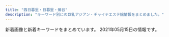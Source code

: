 ```yaml
---
title: "西日暮里・日暮里・鶯谷"
description: "キーワード別にの巨乳アジアン・チャイナエステ嬢情報をまとめました。"
---
```


新着画像と新着キーワードをまとめています。
2021年05月15日の情報です。

<DmmAffiliateIns />
<KeywordTable
  shops={
    [
    {
        "url": "http://esthe-aroma.red/",
        "img_links": [
            "http://esthe-aroma.red/images/imm.jpg",
            "http://esthe-aroma.red/images/kan.jpg",
            "http://esthe-aroma.red/images/cg01.jpg",
            "http://esthe-aroma.red/images/sruru.jpg",
            "http://esthe-aroma.red/images/r3.jpg",
            "http://esthe-aroma.red/images/cg08.jpg",
            "http://esthe-aroma.red/images/cg03.jpg",
            "http://esthe-aroma.red/images/cg10.jpg",
            "http://esthe-aroma.red/link/menlog.jpg",
            "http://esthe-aroma.red/images/news.png",
            "http://esthe-aroma.red/images/cg07.jpg",
            "http://esthe-aroma.red/images/precau.png",
            "http://esthe-aroma.red/images/r2.jpg",
            "http://esthe-aroma.red/images/cg04.jpg",
            "http://esthe-aroma.red/images/evetop.png",
            "http://esthe-aroma.red/images/rec.png",
            "http://esthe-aroma.red/images/cg06.jpg",
            "http://esthe-aroma.red/images/r1.jpg",
            "http://esthe-aroma.red/images/top.png",
            "http://esthe-aroma.red/images/r4.jpg",
            "http://esthe-aroma.red/images/cg02.jpg",
            "http://esthe-aroma.red/images/staff_s.png"
        ],
        "keywords": {
            "D": 7,
            "E": 1,
            "86": 8
        },
        "station": "JR\u65e5\u66ae\u91cc\u99c5\u6771\u53e3",
        "name": "\u548c\u5408 \u308f\u3054\u3046"
    },
    {
        "station": "JR\u9daf\u8c37\u99c5\u5317\u53e3",
        "name": "\u5065\u7f8e\u5802",
        "img_links": [
            "http://es-rlx.com/pic/top2.jpg",
            "http://es-rlx.com/img/ft_tel.png",
            "http://es-rlx.com/staff/mai/01mb.jpg",
            "http://es-rlx.com/staff/rumi/01mb.jpg",
            "http://es-rlx.com/img/ttl_staff.png",
            "http://es-rlx.com/pic/head.png",
            "http://es-rlx.com/staff/yuki/01.jpg",
            "http://es-rlx.com/pic/top3.jpg",
            "http://es-rlx.com/pic/top1.jpg",
            "http://es-rlx.com/img/access/roaddm.png",
            "http://es-rlx.com/staff/yuki/01mb.jpg",
            "http://es-rlx.com/img/access/road02.jpg",
            "http://es-rlx.com/img/access/road01.jpg",
            "http://es-rlx.com/img/access/road04.jpg",
            "http://es-rlx.com/img/ttl_mobile.png",
            "http://es-rlx.com/img/access/road03.jpg",
            "http://es-rlx.com/img/youtube.jpg",
            "http://es-rlx.com/staff/minami/01mb.jpg",
            "http://es-rlx.com/img/ttl_tnew.png",
            "http://es-rlx.com/img/ttl_rec.png",
            "http://es-rlx.com/i/files/homeimg.jpg",
            "http://es-rlx.com/staff/sakura/01.jpg",
            "http://es-rlx.com/staff/minami/01.jpg",
            "http://es-rlx.com/staff/hana/01mb.jpg",
            "http://es-rlx.com/img/access/kanban.png",
            "http://es-rlx.com/staff/sakura/01mb.jpg",
            "http://es-rlx.com/staff/rumi/01.jpg",
            "http://es-rlx.com/staff/mai/01.jpg",
            "http://es-rlx.com/staff/hana/01.jpg"
        ],
        "keywords": {
            "C": 21
        },
        "url": "http://es-rlx.com/"
    },
    {
        "keywords": {
            "85": 5,
            "D": 20,
            "86": 15
        },
        "name": "\u6843",
        "img_links": [
            "http://momo.tyo.cm/images/top_slider02.jpg",
            "http://momo.tyo.cm/images/nav_link03.png",
            "http://momo.tyo.cm/images/border01.png",
            "http://momo.tyo.cm/images/tit01.png",
            "http://momo.tyo.cm/images/tit_staff.png",
            "http://momo.tyo.cm/images/top_slider01.jpg",
            "http://momo.tyo.cm/images/tit_com.png",
            "http://momo.tyo.cm/images/tit_com02.png",
            "http://momo.tyo.cm/images/nav_link01.png",
            "http://momo.tyo.cm/photos/sites/53/2021/02/2021021607405578.jpg",
            "http://momo.tyo.cm/images/tit_com03.png",
            "http://momo.tyo.cm/images/border02.png",
            "http://momo.tyo.cm/images/pagetop.png",
            "http://momo.tyo.cm/photos/sites/53/2021/02/2021021607405730.jpg",
            "http://momo.tyo.cm/images/tit05.png",
            "http://momo.tyo.cm/images/tit02.png",
            "http://momo.tyo.cm/photos/sites/53/2021/02/2021021607405658.jpg",
            "http://momo.tyo.cm/images/tit03.png",
            "http://momo.tyo.cm/images/news.png",
            "http://momo.tyo.cm/images/tit_com04.png",
            "http://momo.tyo.cm/photos/sites/53/2021/02/2021021607405882.jpg",
            "http://momo.tyo.cm/images/nav_link05.png",
            "http://momo.tyo.cm/images/nav_link04.png",
            "http://momo.tyo.cm/images/bg_pick.png",
            "http://momo.tyo.cm/images/tit04.png",
            "http://momo.tyo.cm/images/tit_com05.png",
            "http://momo.tyo.cm/images/nav_link06.png",
            "http://momo.tyo.cm/images/tit_com01.png",
            "http://momo.tyo.cm/images/nav_link02.png",
            "http://momo.tyo.cm/images/tit_link01.png"
        ],
        "station": "JR\u65e5\u66ae\u91cc\u99c5\u5357\u53e3",
        "url": "http://momo.tyo.cm/"
    },
    {
        "name": "\u30e9\u30d4\u30b9",
        "img_links": [
            "http://lapis.tyo.cm/images/top.png",
            "http://lapis.tyo.cm/images/new.jpg",
            "http://lapis.tyo.cm/images/pick_bj3.jpg",
            "http://lapis.tyo.cm/images/nbj3.jpg",
            "http://lapis.tyo.cm/images/s_link.jpg",
            "http://lapis.tyo.cm/images/pick_bj1.jpg",
            "http://lapis.tyo.cm/images/s_pick.jpg",
            "http://lapis.tyo.cm/images/s_face.jpg",
            "http://lapis.tyo.cm/images/s_blog.jpg",
            "http://lapis.tyo.cm/images/s_staff.jpg",
            "http://lapis.tyo.cm/photos/sites/75/2021/05/2021051302480691.jpg",
            "http://lapis.tyo.cm/images/nbj1.jpg"
        ],
        "keywords": {},
        "station": "JR\u9daf\u8c37\u99c5\u5317\u53e3",
        "url": "http://lapis.tyo.cm/"
    },
    {
        "keywords": {},
        "url": "http://www.relax-mirai.info/",
        "img_links": [
            "http://www.relax-mirai.info/images/m03.jpg",
            "http://www.relax-mirai.info/images/info02.jpg",
            "http://www.relax-mirai.info/images/risa1.jpg",
            "http://www.relax-mirai.info/i/120/sayuri1.jpg",
            "http://www.relax-mirai.info/gals/aki1.jpg",
            "http://www.relax-mirai.info/gals/risa1.jpg",
            "http://www.relax-mirai.info/i/images/momo1.jpg",
            "http://www.relax-mirai.info/images/info01.jpg",
            "http://www.relax-mirai.info/images/m02.jpg",
            "http://www.relax-mirai.info/i/images/sayuri1.jpg",
            "http://www.relax-mirai.info/gals/emi1.jpg",
            "http://www.relax-mirai.info/images/momo1.jpg",
            "http://www.relax-mirai.info/gals/kaka1.jpg",
            "http://www.relax-mirai.info/images/qr.jpg",
            "http://www.relax-mirai.info/images/m04.jpg",
            "http://www.relax-mirai.info/images/sayuri1.jpg"
        ],
        "name": "\u672a\u6765",
        "station": "\u65e5\u66ae\u91cc\u99c5\u6771\u53e3"
    },
    {
        "name": "\u3082\u307f\u306e\u6728",
        "url": "https://mominoki.tyo.ac/",
        "station": "\u753a\u5c4b\u99c51\u756a\u51fa\u53e3",
        "keywords": {
            "E": 4,
            "D": 24,
            "85": 12,
            "86": 4,
            "C": 15,
            "83": 4,
            "87": 8
        },
        "img_links": [
            "https://mominoki.tyo.ac/photos/sites/41/2020/09/2020092804344859.jpg",
            "https://mominoki.tyo.ac/images/themes/pink/no1.png",
            "https://mominoki.tyo.ac/images/themes/pink/no2.png",
            "https://mominoki.tyo.ac/images/themes/pink/s_news.png",
            "https://mominoki.tyo.ac/images/room4.jpg",
            "https://mominoki.tyo.ac/images/themes/pink/s_pickup.png",
            "https://mominoki.tyo.ac/images/themes/pink/r3.jpg",
            "https://mominoki.tyo.ac/photos/sites/41/2020/09/2020092804344750.jpg",
            "https://mominoki.tyo.ac/photos/sites/41/2020/11/2020111401222038.jpg",
            "https://mominoki.tyo.ac/photos/sites/41/2020/09/2020092804344656.jpg",
            "https://mominoki.tyo.ac/images/themes/pink/s_staff.png",
            "https://mominoki.tyo.ac/images/room3.jpg",
            "https://mominoki.tyo.ac/images/themes/pink/line.png",
            "https://mominoki.tyo.ac/photos/sites/41/2020/09/2020092801595154.jpg",
            "https://mominoki.tyo.ac/images/room1.jpg",
            "https://mominoki.tyo.ac/images/room2.jpg",
            "https://mominoki.tyo.ac/photos/sites/41/2021/03/202103150747058.jpg",
            "https://mominoki.tyo.ac/images/themes/pink/s_newface.png",
            "https://mominoki.tyo.ac/images/themes/pink/s_ranking.png",
            "https://mominoki.tyo.ac/photos/sites/41/2021/03/202103150746598.jpg",
            "https://mominoki.tyo.ac/images/themes/pink/mobile.jpg",
            "https://mominoki.tyo.ac/photos/sites/41/2020/09/2020092810535583.jpg",
            "https://mominoki.tyo.ac/images/themes/pink/s_link.png"
        ]
    },
    {
        "name": "\u7e01",
        "img_links": [
            "http://www.en-nippori.net/image/mainparts/images/navi01_03.jpg",
            "http://www.en-nippori.net/image/therapist/01.jpg",
            "http://www.en-nippori.net/image/therapist/04.jpg",
            "http://www.en-nippori.net/image/mainparts/images/navi01_04.jpg",
            "http://www.en-nippori.net/image/therapist/03.jpg",
            "http://www.en-nippori.net/image/mainparts/images/navi01_05.jpg",
            "http://www.en-nippori.net/image/index/top.jpg",
            "http://www.en-nippori.net/image/therapist/06.jpg",
            "http://www.en-nippori.net/image/mainparts/images/navi01_06.jpg",
            "http://www.en-nippori.net/image/mainparts/images/navi01_07.jpg",
            "http://www.en-nippori.net/image/mainparts/images/navi01_02.jpg",
            "http://www.en-nippori.net/image/therapist/02.jpg",
            "http://www.en-nippori.net/image/mainparts/main.jpg"
        ],
        "url": "http://www.en-nippori.net/",
        "station": "JR\u65e5\u66ae\u91cc\u99c5\u6771\u53e3",
        "keywords": {
            "C": 6
        }
    },
    {
        "name": "Oasis\uff5e\u30aa\u30a2\u30b7\u30b9",
        "station": "JR\u9daf\u8c37\u99c5\u5317\u53e3",
        "img_links": [
            "http://lillian.work/images/main1.jpg",
            "http://lillian.work/button/staff.png",
            "http://lillian.work/room/esthe3.jpg",
            "http://lillian.work/room/tl1.jpg",
            "http://lillian.work/room/esthe2.jpg",
            "http://lillian.work/images/clear.png",
            "http://lillian.work/icon/line.png",
            "http://lillian.work/room/room-l2.jpg",
            "http://lillian.work/room/room-l1.jpg",
            "http://lillian.work/icon/twitter.png",
            "http://lillian.work/staff/miki-l1.jpg",
            "http://lillian.work/images/footer-l.png",
            "http://lillian.work/room/esthe1.jpg",
            "http://lillian.work/room/room-l3.jpg",
            "http://lillian.work/room/tl2.jpg",
            "http://lillian.work/images/header3.png",
            "http://lillian.work/staff/nana-l1.jpg",
            "http://lillian.work/room/room-l4.jpg",
            "http://lillian.work/icon/facebook.png",
            "http://lillian.work/staff/nana-s1.jpg",
            "http://lillian.work/images/flower.png",
            "http://lillian.work/images/main-sp.jpg",
            "http://lillian.work/room/tl3.jpg",
            "http://lillian.work/images/footer-r.png",
            "http://lillian.work/staff/miki-s1.jpg",
            "http://lillian.work/icon/google_plus.png",
            "http://lillian.work/button/home.png"
        ],
        "keywords": {},
        "url": "http://lillian.work/"
    },
    {
        "name": "\u706f\u308a\u5c4b",
        "url": "http://chou.ies.bz/",
        "keywords": {
            "84": 2,
            "D": 11,
            "C": 1,
            "85": 1,
            "E": 1,
            "86": 8,
            "87": 2
        },
        "img_links": [
            "http://chou.ies.bz/photos/sites/85/2020/12/2020120204265615.jpg",
            "http://chou.ies.bz/images/s1.png",
            "http://chou.ies.bz/images/s_news.png",
            "http://chou.ies.bz/images/s3.png",
            "http://chou.ies.bz/photos/sites/85/2019/07/2019070106330942.jpg",
            "http://chou.ies.bz/photos/sites/85/2019/06/2019062803491517.jpg",
            "http://chou.ies.bz/images/s_staff.jpg",
            "http://chou.ies.bz/photos/sites/85/2021/05/2021051201142065.jpg",
            "http://chou.ies.bz/images/n3.png",
            "http://chou.ies.bz/photos/sites/85/2021/04/2021042710033582.jpg",
            "http://chou.ies.bz/photos/sites/85/2019/07/2019070509385227.jpg",
            "http://chou.ies.bz/photos/sites/85/2020/12/2020121802483415.jpg",
            "http://chou.ies.bz/photos/sites/85/2019/12/2019120602315853.jpg",
            "http://chou.ies.bz/images/n1.jpg",
            "http://chou.ies.bz/images/top.png",
            "http://chou.ies.bz/images/s_link.png",
            "http://chou.ies.bz/images/s_pick.png",
            "http://chou.ies.bz/images/mobile.png",
            "http://chou.ies.bz/photos/sites/85/2020/12/2020120204150858.jpg",
            "http://chou.ies.bz/photos/sites/85/2020/10/2020100610370157.jpg",
            "http://chou.ies.bz/photos/sites/85/2019/07/2019070106333414.jpg",
            "http://chou.ies.bz/photos/sites/85/2019/07/2019070106320474.jpg",
            "http://chou.ies.bz/photos/sites/85/2019/07/2019070106340260.jpg",
            "http://chou.ies.bz/photos/sites/85/2020/10/2020100610383828.jpg"
        ],
        "station": "JR\u897f\u65e5\u66ae\u91cc\u99c5"
    },
    {
        "img_links": [
            "http://minopom.xyz/picture/totop_04.png",
            "http://minopom.xyz/picture/room2.jpg",
            "http://minopom.xyz/uploads/allimg/210410/1-210410145124148.jpg",
            "http://www.minopom.xyz/uploads/allimg/210410/1-2104101450455A.jpg",
            "http://www.minopom.xyz/picture/totop_04.png",
            "http://minopom.xyz/uploads/allimg/210410/1-210410144PY50.jpg",
            "http://minopom.xyz/picture/room3.jpg",
            "http://www.minopom.xyz/uploads/allimg/210410/1-210410144PY50.jpg",
            "http://minopom.xyz/uploads/allimg/210410/1-21041014450GC.jpg",
            "http://minopom.xyz/uploads/210406/1-210406143244C2.jpg",
            "http://minopom.xyz/uploads/allimg/210410/1-2104101450455A.jpg",
            "http://www.minopom.xyz/uploads/allimg/210410/1-210410145124148.jpg",
            "http://www.minopom.xyz/uploads/allimg/210410/1-21041014500NX.jpg",
            "http://minopom.xyz/picture/room1.jpg",
            "http://minopom.xyz/uploads/allimg/210410/1-210410145204C9.jpg",
            "http://minopom.xyz/uploads/allimg/210410/1-21041014500NX.jpg",
            "http://www.minopom.xyz/uploads/allimg/210406/1-21040614313L45.jpg",
            "http://minopom.xyz/uploads/allimg/210410/1-210410144U4934.jpg",
            "http://minopom.xyz/uploads/210419/1-21041914162C16.jpg",
            "http://minopom.xyz/uploads/210430/1-2104301Q63S18.jpg",
            "http://minopom.xyz/uploads/210406/1-210406143111G0.jpg",
            "http://minopom.xyz/picture/head.jpg",
            "http://minopom.xyz/picture/img.site-builder.jpg",
            "http://minopom.xyz/uploads/210406/1-2104061433121E.jpg",
            "http://minopom.xyz/uploads/allimg/210410/1-21041014413S64.jpg",
            "http://minopom.xyz/uploads/allimg/210406/1-21040614313L45.jpg",
            "http://minopom.xyz/uploads/allimg/210410/1-210410144323118.jpg",
            "http://www.minopom.xyz/uploads/allimg/210410/1-210410144U4934.jpg",
            "http://www.minopom.xyz/picture/img.site-builder.jpg",
            "http://www.minopom.xyz/picture/head.jpg"
        ],
        "url": "http://minopom.xyz/",
        "keywords": {
            "\u4e73": 2
        },
        "name": "\u30ed\u30fc\u30ba",
        "station": "JR\u7530\u7aef\u99c5"
    },
    {
        "station": "JR\u65e5\u66ae\u91cc\u99c5\u6771\u53e3",
        "url": "http://es-minami.com/",
        "name": "\u307f\u306a\u307f",
        "keywords": {},
        "img_links": [
            "http://www.es-minami.com/img/mika2.jpg",
            "http://es-minami.com/images/mobole.png",
            "http://es-minami.com/gals/sayuri1.jpg",
            "http://es-minami.com/gals/rika1.jpg",
            "http://www.es-minami.com/images/yuki1.jpg",
            "http://www.es-minami.com/images/news.png",
            "http://es-minami.com/images/mika1.jpg",
            "http://es-minami.com/img/yuki1.jpg",
            "http://www.es-minami.com/img/yuki1.jpg",
            "http://www.es-minami.com/images/sayuri1.jpg",
            "http://www.es-minami.com/img/nana1.jpg",
            "http://www.es-minami.com/img/sayuri2.jpg",
            "http://www.es-minami.com/gals/sayuri2.jpg",
            "http://www.es-minami.com/images/riri1.jpg",
            "http://www.es-minami.com/gals/mika2.jpg",
            "http://es-minami.com/gals/sakura1.jpg",
            "http://es-minami.com/img/mika1.jpg",
            "http://es-minami.com/gals/yuki1.jpg",
            "http://www.es-minami.com/img/riri1.jpg",
            "http://www.es-minami.com/images/mobole.png",
            "http://www.es-minami.com/images/sayuri2.jpg",
            "http://www.es-minami.com/gals/sakura1.jpg",
            "http://es-minami.com/img/sayuri1.jpg",
            "http://www.es-minami.com/gals/mika1.jpg",
            "http://www.es-minami.com/images/mika2.jpg",
            "http://es-minami.com/images/news.png",
            "http://es-minami.com/images/sayuri1.jpg",
            "http://www.es-minami.com/gals/yuki1.jpg",
            "http://es-minami.com/img/mika2.jpg",
            "http://www.es-minami.com/gals/sayuri1.jpg",
            "http://es-minami.com/images/pick_staff6.jpg",
            "http://www.es-minami.com/images/pick_staff6.jpg",
            "http://www.es-minami.com/img/sayuri1.jpg",
            "http://es-minami.com/images/staff-bar.png",
            "http://es-minami.com/gals/mika1.jpg",
            "http://www.es-minami.com/images/staff-bar.png",
            "http://es-minami.com/images/rika1.jpg",
            "http://es-minami.com/images/yuki1.jpg",
            "http://es-minami.com/img/riri1.jpg",
            "http://www.es-minami.com/gals/riri1.jpg",
            "http://www.es-minami.com/images/mika1.jpg",
            "http://es-minami.com/images/sayuri2.jpg",
            "http://es-minami.com/img/nana1.jpg",
            "http://www.es-minami.com/gals/rika1.jpg",
            "http://www.es-minami.com/images/nana1.jpg",
            "http://es-minami.com/images/nana1.jpg",
            "http://es-minami.com/img/sayuri2.jpg",
            "http://es-minami.com/images/mika2.jpg",
            "http://www.es-minami.com/gals/nana1.jpg",
            "http://es-minami.com/gals/sayuri2.jpg",
            "http://www.es-minami.com/images/rika1.jpg",
            "http://www.es-minami.com/img/mika1.jpg",
            "http://es-minami.com/images/riri1.jpg",
            "http://es-minami.com/gals/riri1.jpg",
            "http://es-minami.com/gals/nana1.jpg",
            "http://es-minami.com/gals/mika2.jpg"
        ]
    },
    {
        "url": "http://onkyoukou.tyo.cm/",
        "keywords": {
            "88": 6,
            "86": 3,
            "87": 3,
            "C": 13
        },
        "name": "\u6e29\u99a8\u6e2f-\u304a\u3093\u304d\u3087\u3046\u3053\u3046-",
        "img_links": [
            "http://onkyoukou.tyo.cm/images/acc3.jpg",
            "http://onkyoukou.tyo.cm/images/s_staff.jpg",
            "http://onkyoukou.tyo.cm/images/n3.jpg",
            "http://onkyoukou.tyo.cm/images/line.jpg",
            "http://onkyoukou.tyo.cm/images/acc1.jpg",
            "http://onkyoukou.tyo.cm/images/nbj1.jpg",
            "http://onkyoukou.tyo.cm/images/s_face.jpg",
            "http://onkyoukou.tyo.cm/images/s_staff1.jpg",
            "http://onkyoukou.tyo.cm/images/nbj3.jpg",
            "http://onkyoukou.tyo.cm/photos/sites/88/2020/03/2020030111163079.jpg",
            "http://onkyoukou.tyo.cm/images/s_news.jpg",
            "http://onkyoukou.tyo.cm/images/mobile.jpg",
            "http://onkyoukou.tyo.cm/images/top.png",
            "http://onkyoukou.tyo.cm/images/s_pick.jpg",
            "http://onkyoukou.tyo.cm/photos/sites/88/2017/03/staff1.jpg",
            "http://onkyoukou.tyo.cm/images/s_mobile.jpg",
            "http://onkyoukou.tyo.cm/images/s_link.jpg",
            "http://onkyoukou.tyo.cm/images/n1.jpg",
            "http://onkyoukou.tyo.cm/photos/sites/88/2017/03/staff2.jpg",
            "http://onkyoukou.tyo.cm/images/face_bj3.jpg",
            "http://onkyoukou.tyo.cm/images/face_bj.jpg",
            "http://onkyoukou.tyo.cm/photos/sites/88/2017/03/staff4.jpg",
            "http://onkyoukou.tyo.cm/images/acc2.jpg"
        ],
        "station": "JR\u897f\u65e5\u66ae\u91cc\u99c5"
    },
    {
        "url": "http://flowerscent.este.work/",
        "station": "JR\u897f\u65e5\u66ae\u91cc\u99c5",
        "keywords": {
            "D": 12,
            "E": 12,
            "87": 12,
            "83": 36,
            "C": 36,
            "86": 12
        },
        "name": "\u3075\u308f\u3075\u308f",
        "img_links": [
            "http://flowerscent.este.work/head_2_4691_1553674270815382.png",
            "http://flowerscent.este.work/2/uploadimg/1599833697.jpg",
            "http://flowerscent.este.work/head_3_4691_1556258938113847.png",
            "http://flowerscent.este.work/head_1_4691_1553674270167089.png",
            "http://flowerscent.este.work/2/uploadimg/1600260826.jpg"
        ]
    },
    {
        "station": "JR\u65e5\u66ae\u91cc\u99c5\u5357\u53e3",
        "keywords": {
            "86": 19,
            "94": 3,
            "85": 15,
            "D": 47,
            "F": 3,
            "C": 19,
            "E": 6
        },
        "url": "http://www.mac-riraku106.xyz/",
        "img_links": [
            "http://www.mac-riraku106.xyz/uploads/200501/1-200501144951148.jpg",
            "http://www.mac-riraku106.xyz/static/picture/top-img02.png",
            "http://www.mac-riraku106.xyz/uploads/191128/1-19112Q3111UF.jpg",
            "http://www.mac-riraku106.xyz/uploads/191219/1-191219124141563.jpg",
            "http://www.mac-riraku106.xyz/uploads/200801/1-200P1110412514.jpg",
            "http://www.mac-riraku106.xyz/uploads/191128/1-19112Q31009521.jpg",
            "http://www.mac-riraku106.xyz/uploads/191008/1-19100Q5451M20.jpg",
            "http://www.mac-riraku106.xyz/uploads/191209/1-191209122ZY50.jpg",
            "http://www.mac-riraku106.xyz/uploads/190723/23-1.jpg",
            "http://www.mac-riraku106.xyz/static/picture/call.png",
            "http://www.mac-riraku106.xyz/uploads/191106/1-191106092S0357.jpg",
            "http://www.mac-riraku106.xyz/uploads/200801/1-200P1110631926.jpg",
            "http://www.mac-riraku106.xyz/uploads/200325/1-2003251H340B9.jpg",
            "http://www.mac-riraku106.xyz/uploads/200325/1-2003251H312V4.jpg",
            "http://www.mac-riraku106.xyz/uploads/191128/1-19112Q3102OP.jpg",
            "http://www.mac-riraku106.xyz/uploads/190723/30-1.jpg",
            "http://www.mac-riraku106.xyz/uploads/200608/1-20060Q0251EY.jpg",
            "http://www.mac-riraku106.xyz/uploads/190723/33-1.jpg",
            "http://www.mac-riraku106.xyz/uploads/200818/1-200QQ55415J4.jpg",
            "http://www.mac-riraku106.xyz/uploads/200501/1-200501125300127.jpg",
            "http://www.mac-riraku106.xyz/uploads/191008/1-19100Q5453V63.jpg",
            "http://www.mac-riraku106.xyz/uploads/200501/1-200501145011C2.jpg",
            "http://www.mac-riraku106.xyz/uploads/190826/1-1ZR614462Qa.jpg",
            "http://www.mac-riraku106.xyz/static/picture/top-img09.png",
            "http://www.mac-riraku106.xyz/uploads/190723/1-2.jpg",
            "http://www.mac-riraku106.xyz/uploads/190723/21-1.jpg",
            "http://www.mac-riraku106.xyz/uploads/200317/1-20031G44220J0.jpg",
            "http://www.mac-riraku106.xyz/uploads/191209/1-1912091229204E.jpg",
            "http://www.mac-riraku106.xyz/static/picture/1.jpg",
            "http://www.mac-riraku106.xyz/uploads/190826/1-1ZR6144611E0.jpg",
            "http://www.mac-riraku106.xyz/uploads/200310/1-200310130Z0421.jpg",
            "http://www.mac-riraku106.xyz/uploads/200818/1-200QQ5535E92.jpg",
            "http://www.mac-riraku106.xyz/uploads/190926/1-1Z926131T2408.jpg",
            "http://www.mac-riraku106.xyz/static/picture/top-img01.png",
            "http://www.mac-riraku106.xyz/uploads/190723/23-3.jpg",
            "http://www.mac-riraku106.xyz/uploads/190906/1-1ZZ6125225A4.jpg",
            "http://www.mac-riraku106.xyz/uploads/190723/10-2.jpg",
            "http://www.mac-riraku106.xyz/uploads/191219/1-19121912423J29.jpg",
            "http://www.mac-riraku106.xyz/static/picture/2.jpg",
            "http://www.mac-riraku106.xyz/uploads/190723/23-2.jpg",
            "http://www.mac-riraku106.xyz/uploads/191209/1-191209123459153.jpg",
            "http://www.mac-riraku106.xyz/uploads/191106/1-191106092J62Y.jpg",
            "http://www.mac-riraku106.xyz/uploads/200317/1-20031G4420c38.jpg",
            "http://www.mac-riraku106.xyz/uploads/200818/1-200QQ554231G.jpg",
            "http://www.mac-riraku106.xyz/uploads/200501/1-200501125159161.jpg",
            "http://www.mac-riraku106.xyz/uploads/190723/1-1.jpg",
            "http://www.mac-riraku106.xyz/static/picture/top-img03.png",
            "http://www.mac-riraku106.xyz/static/picture/michi02.png",
            "http://www.mac-riraku106.xyz/static/picture/tel.png",
            "http://www.mac-riraku106.xyz/uploads/200317/1-20031G44235R7.jpg",
            "http://www.mac-riraku106.xyz/uploads/191106/1-191106092T0531.jpg",
            "http://www.mac-riraku106.xyz/uploads/190906/1-1ZZ612503C39.jpg",
            "http://www.mac-riraku106.xyz/uploads/200608/1-20060Q02506204.jpg",
            "http://www.mac-riraku106.xyz/uploads/200501/1-200501125150516.jpg",
            "http://www.mac-riraku106.xyz/uploads/200501/1-200501145002a7.jpg",
            "http://www.mac-riraku106.xyz/uploads/190723/25-1.jpg",
            "http://www.mac-riraku106.xyz/uploads/200310/1-200310130925920.jpg",
            "http://www.mac-riraku106.xyz/uploads/190723/34-1.jpg",
            "http://www.mac-riraku106.xyz/static/picture/michi01.png",
            "http://www.mac-riraku106.xyz/uploads/200801/1-200P1110A4M2.jpg",
            "http://www.mac-riraku106.xyz/uploads/200501/1-200501125251121.jpg",
            "http://www.mac-riraku106.xyz/uploads/190723/10-1.jpg",
            "http://www.mac-riraku106.xyz/uploads/190926/1-1Z926131R6102.jpg",
            "http://www.mac-riraku106.xyz/uploads/200310/1-20031013091I08.jpg"
        ],
        "name": "\u306f\u305f\u3061"
    },
    {
        "name": "\u30bd\u30d5\u30a3\u30a2",
        "keywords": {
            "\u30bb\u30af\u30b7\u30fc": 39,
            "\u30c0\u30a4\u30ca\u30de\u30a4\u30c8": 1,
            "E": 1,
            "G": 2
        },
        "url": "https://www.sofia-est.com/",
        "img_links": [
            "https://www.sofia-est.com/img/material/page3_1_subt2.png",
            "https://www.sofia-est.com/img/girl/main/s92_1.jpg",
            "https://www.sofia-est.com/img/girl/list/s97_list.jpg",
            "https://www.sofia-est.com/img/girl/thumb/s84_2.jpg",
            "https://www.sofia-est.com/img/material/course_tanta2.png",
            "https://www.sofia-est.com/img/girl/thumb/s94_2.jpg",
            "https://www.sofia-est.com/img/girl/thumb/s100_2.jpg",
            "https://www.sofia-est.com/img/material/movie_right_yaji.png",
            "https://www.sofia-est.com/img/girl/thumb/s108_1.jpg",
            "https://www.sofia-est.com/img/girl/thumb/s81_4.jpg",
            "https://www.sofia-est.com/img/top/topslide20141210.jpg",
            "https://www.sofia-est.com/img/material/photo4.jpg",
            "https://www.sofia-est.com/img/girl/main/s55_1.jpg",
            "https://www.sofia-est.com/img/girl/mobilepickup/mobilepickup20200302124127.jpg",
            "https://www.sofia-est.com/img/girl/pickup/pickup20200111122329.jpg",
            "https://www.sofia-est.com/img/material/noimg_m.jpg",
            "https://www.sofia-est.com/img/girl/thumb/s55_3.jpg",
            "https://www.sofia-est.com/img/material/page4_subt2.png",
            "https://www.sofia-est.com/img/material/sd_rt_btn.png",
            "https://www.sofia-est.com/img/material/photo7.jpg",
            "https://www.sofia-est.com/img/material/movie20141210.jpg",
            "https://www.sofia-est.com/img/girl/pickup/pickup20191220093702.jpg",
            "https://www.sofia-est.com/img/material/movieicon.png",
            "https://www.sofia-est.com/img/material/page2_subt1.png",
            "https://www.sofia-est.com/img/girl/thumb/s99_2.jpg",
            "https://www.sofia-est.com/img/material/gm5_rollout.png",
            "https://www.sofia-est.com/img/top/topslide20141211.jpg",
            "https://www.sofia-est.com/img/girl/thumb/s81_5.jpg",
            "https://www.sofia-est.com/img/girl/thumb/s99_1.jpg",
            "https://www.sofia-est.com/img/material/gm2_rollout.png",
            "https://www.sofia-est.com/img/material/gm6_rollout.png",
            "https://www.sofia-est.com/img/material/mob_m1_rev1.jpg",
            "https://www.sofia-est.com/img/material/mob_youtube.png",
            "https://www.sofia-est.com/img/girl/thumb/s55_2.jpg",
            "https://www.sofia-est.com/img/girl/pickup/pickup20190509222453.jpg",
            "https://www.sofia-est.com/img/material/page7_subt1.png",
            "https://www.sofia-est.com/img/material/top_infomation.png",
            "https://www.sofia-est.com/img/material/courseoption_rev1.png",
            "https://www.sofia-est.com/img/material/top_movie.png",
            "https://www.sofia-est.com/img/material/gm3_rollout.png",
            "https://www.sofia-est.com/img/girl/thumb/s97_1.jpg",
            "https://www.sofia-est.com/img/girl/thumb/s81_3.jpg",
            "https://www.sofia-est.com/img/girl/list/s55_list.jpg",
            "https://www.sofia-est.com/img/material/phototxt.jpg",
            "https://www.sofia-est.com/img/material/coursepoint_rev2.png",
            "https://www.sofia-est.com/img/girl/list/s81_list.jpg",
            "https://www.sofia-est.com/img/girl/list/s94_list.jpg",
            "https://www.sofia-est.com/img/material/page6_subt2.png",
            "https://www.sofia-est.com/img/material/page6_subt3.png",
            "https://www.sofia-est.com/img/material/page8_subt1.png",
            "https://www.sofia-est.com/img/material/photo2.jpg",
            "https://www.sofia-est.com/img/material/top_news.png",
            "https://www.sofia-est.com/img/girl/thumb/s81_1.jpg",
            "https://www.sofia-est.com/img/girl/main/s84_1.jpg",
            "https://www.sofia-est.com/img/girl/main/s108_1.jpg",
            "https://www.sofia-est.com/img/girl/thumb/s56_1.jpg",
            "https://www.sofia-est.com/img/material/noimg_b.jpg",
            "https://www.sofia-est.com/img/material/photo6.jpg",
            "https://www.sofia-est.com/img/material/noimg_thumb.jpg",
            "https://www.sofia-est.com/img/girl/list/s108_list.jpg",
            "https://www.sofia-est.com/img/material/yakusoku.png",
            "https://www.sofia-est.com/img/material/page3_subt1.png",
            "https://www.sofia-est.com/img/material/doublecourse_rev1.png",
            "https://www.sofia-est.com/img/girl/thumb/s100_1.jpg",
            "https://www.sofia-est.com/img/girl/main/s81_1.jpg",
            "https://www.sofia-est.com/img/material/iph.png",
            "https://www.sofia-est.com/img/material/mob_m4.jpg",
            "https://www.sofia-est.com/img/material/mob_m2_rev1.jpg",
            "https://www.sofia-est.com/img/material/photo5.jpg",
            "https://www.sofia-est.com/img/girl/list/s99_list.jpg",
            "https://www.sofia-est.com/img/girl/thumb/s84_1.jpg",
            "https://www.sofia-est.com/img/material/pagetop_rollout.png",
            "https://www.sofia-est.com/img/material/hosi5.png",
            "https://www.sofia-est.com/img/material/page3_1_subt1.png",
            "https://www.sofia-est.com/img/girl/list/s57_list.jpg",
            "https://www.sofia-est.com/img/girl/thumb/s89_1.jpg",
            "https://www.sofia-est.com/img/girl/main/s100_1.jpg",
            "https://www.sofia-est.com/img/material/top_kodawari.png",
            "https://www.sofia-est.com/img/material/gm4_rollout.png",
            "https://www.sofia-est.com/img/material/photo1.jpg",
            "https://www.sofia-est.com/img/material/page5_subt1.png",
            "https://www.sofia-est.com/img/material/mob_t5.jpg",
            "https://www.sofia-est.com/img/material/photobig.jpg",
            "https://www.sofia-est.com/img/girl/thumb/s81_2.jpg",
            "https://www.sofia-est.com/img/girl/thumb/s57_1.jpg",
            "https://www.sofia-est.com/img/girl/list/s89_list.jpg",
            "https://www.sofia-est.com/img/material/course_tanta1.png",
            "https://www.sofia-est.com/img/top/topslide20150918.jpg",
            "https://www.sofia-est.com/img/material/mob_m3_rev1.jpg",
            "https://www.sofia-est.com/img/girl/main/s97_1.jpg",
            "https://www.sofia-est.com/img/material/mobileqr.png",
            "https://www.sofia-est.com/img/girl/list/s56_list.jpg",
            "https://www.sofia-est.com/img/material/page8_subt2.png",
            "https://www.sofia-est.com/img/what/coupon202009.png",
            "https://www.sofia-est.com/img/material/page4_subt1.png",
            "https://www.sofia-est.com/img/material/top_twitter.png",
            "https://www.sofia-est.com/img/banner/koko_120x60.png",
            "https://www.sofia-est.com/img/material/mob_t1.jpg",
            "https://www.sofia-est.com/img/material/mob_t4.jpg",
            "https://www.sofia-est.com/img/material/photo3.jpg",
            "https://www.sofia-est.com/img/material/top_about.png",
            "https://www.sofia-est.com/img/girl/main/s94_1.jpg",
            "https://www.sofia-est.com/img/girl/thumb/s97_2.jpg",
            "https://www.sofia-est.com/img/material/top_pickup.png",
            "https://www.sofia-est.com/img/material/top_camp.png",
            "https://www.sofia-est.com/img/girl/list/s84_list.jpg",
            "https://www.sofia-est.com/img/material/top_newface.png",
            "https://www.sofia-est.com/img/girl/list/s111_list.jpg",
            "https://www.sofia-est.com/img/material/top_kodawariimg1.jpg",
            "https://www.sofia-est.com/img/girl/thumb/s55_1.jpg",
            "https://www.sofia-est.com/img/girl/thumb/s94_1.jpg",
            "https://www.sofia-est.com/img/material/mob_m5.jpg",
            "https://www.sofia-est.com/img/material/mob_t2.jpg",
            "https://www.sofia-est.com/img/girl/pickup/pickup20191220093623.jpg",
            "https://www.sofia-est.com/img/material/movie_left_yaji.png",
            "https://www.sofia-est.com/img/girl/thumb/s92_1.jpg",
            "https://www.sofia-est.com/img/girl/main/s57_1.jpg",
            "https://www.sofia-est.com/img/material/photo8.jpg",
            "https://www.sofia-est.com/img/material/gm1_rollout.png",
            "https://www.sofia-est.com/img/material/mob_t3.jpg",
            "https://www.sofia-est.com/img/girl/thumb/s92_2.jpg",
            "https://www.sofia-est.com/img/material/page5_subt2.png",
            "https://www.sofia-est.com/img/girl/list/s92_list.jpg",
            "https://www.sofia-est.com/img/girl/list/s100_list.jpg",
            "https://www.sofia-est.com/img/material/page6_subt1.png",
            "https://www.sofia-est.com/img/girl/main/s99_1.jpg"
        ],
        "station": "JR\u65e5\u66ae\u91cc\u99c5\u5357\u53e3"
    }
]
}
/>
<DmmAffiliateScript />
